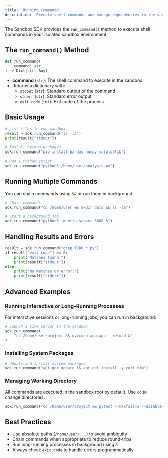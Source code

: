 ```yaml
---
title: 'Running Commands'
description: 'Execute shell commands and manage dependencies in the sandbox'
---
```


The Sandbox SDK provides the `run_command()` method to execute shell commands in your isolated sandbox environment.

## The `run_command()` Method

```python
def run_command(
    command: str
) -> Dict[str, Any]
```

- **command** (`str`): The shell command to execute in the sandbox
- Returns a dictionary with:
  - `stdout` (`str`): Standard output of the command
  - `stderr` (`str`): Standard error output
  - `exit_code` (`int`): Exit code of the process

## Basic Usage

```python
# List files in the sandbox
result = sdk.run_command("ls -la")
print(result["stdout"])

# Install Python packages
sdk.run_command("pip install pandas numpy matplotlib")

# Run a Python script
sdk.run_command("python3 /home/user/analysis.py")
```

## Running Multiple Commands

You can chain commands using `&&` or run them in background:

```python
# Chain commands
sdk.run_command("cd /home/user && mkdir data && ls -la")

# Start a background job
sdk.run_command("python3 -m http.server 8080 &")
```

## Handling Results and Errors

```python
result = sdk.run_command("grep TODO *.py")
if result["exit_code"] == 0:
    print("Matches found:")
    print(result["stdout"])
else:
    print("No matches or error:")
    print(result["stderr"])
```

## Advanced Examples

### Running Interactive or Long-Running Processes

For interactive sessions or long-running jobs, you can run in background:

```python
# Launch a live server in the sandbox
sdk.run_command(
    "cd /home/user/project && uvicorn app:app --reload &"
)
```

### Installing System Packages

```python
# Update and install system packages
sdk.run_command("apt-get update && apt-get install -y curl vim")
```

### Managing Working Directory

All commands are executed in the sandbox root by default. Use `cd` to change directories:

```python
sdk.run_command("cd /home/user/project && pytest --maxfail=1 --disable-warnings")
```

## Best Practices

- Use absolute paths (`/home/user/...`) to avoid ambiguity
- Chain commands when appropriate to reduce round-trips
- Run long-running processes in background using `&`
- Always check `exit_code` to handle errors programmatically